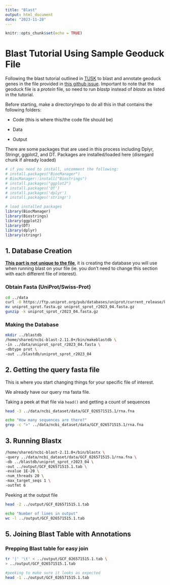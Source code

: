 ```yaml
---
title: "Blast"
output: html_document
date: "2023-11-28"
---
```


```r
knitr::opts_chunk$set(echo = TRUE)
```

# Blast Tutorial Using Sample Geoduck File

Following the blast tutorial outlined in [TUSK](https://robertslab.github.io/tusk/modules/04-blast.html) to blast and annotate geoduck genes in the file provided in [this github issue](https://github.com/RobertsLab/resources/issues/1710). Important to note that the geoduck file is a *protein* file, so need to run *blastp* instead of *blastx* as listed in the tutorial.

Before starting, make a directory/repo to do all this in that contains the following folders:

-   Code (this is where this/the code file should be)

-   Data

-   Output

There are some packages that are used in this process including Dplyr, Stringr, ggplot2, and DT. Packages are installed/loaded here (disregard chunk if already loaded)

```r

# if you need to install, uncomment the following: 
# install.packages("BiocManager")
# BiocManager::install("Biostrings")
# install.packages("ggplot2")
# install.packages('DT')
# install.packages('dplyr')
# install.packages('stringr')

# load installed packages
library(BiocManager)
library(Biostrings)
library(ggplot2)
library(DT)
library(dplyr)
library(stringr)


```

## 1. Database Creation

[**This part is not unique to the file**]{.underline}, it is creating the database you will use when running blast on your file (ie. you don't need to change this section with each different file of interest).

### Obtain Fasta (UniProt/Swiss-Prot)

```bash
cd ../data
curl -O https://ftp.uniprot.org/pub/databases/uniprot/current_release/knowledgebase/complete/uniprot_sprot.fasta.gz
mv uniprot_sprot.fasta.gz uniprot_sprot_r2023_04.fasta.gz
gunzip -k uniprot_sprot_r2023_04.fasta.gz
```

### Making the Database

```bash
mkdir ../blastdb
/home/shared/ncbi-blast-2.11.0+/bin/makeblastdb \
-in ../data/uniprot_sprot_r2023_04.fasta \
-dbtype prot \
-out ../blastdb/uniprot_sprot_r2023_04
```

## 2. Getting the query fasta file

This is where you start changing things for your specific file of interest.

We already have our query rna fasta file.

Taking a peek at that file via `head()` and getting a count of sequences

```bash

head -3 ../data/ncbi_dataset/data/GCF_026571515.1/rna.fna

```

```bash

echo "How many sequences are there?"
grep -c ">" ../data/ncbi_dataset/data/GCF_026571515.1/rna.fna

```

## 3. Running Blastx

```bash
/home/shared/ncbi-blast-2.11.0+/bin/blastx \
-query ../data/ncbi_dataset/data/GCF_026571515.1/rna.fna \
-db ../blastdb/uniprot_sprot_r2023_04 \
-out ../output/GCF_026571515.1.tab \
-evalue 1E-20 \
-num_threads 20 \
-max_target_seqs 1 \
-outfmt 6
```

Peeking at the output file

```bash
head -2 ../output/GCF_026571515.1.tab
```

```bash
echo "Number of lines in output"
wc -l ../output/GCF_026571515.1.tab
```

## 5. Joining Blast Table with Annotations

### Prepping Blast table for easy join

```bash

tr '|' '\t' < ../output/GCF_026571515.1.tab \
> ../output/GCF_026571515.1.tab

#peeking to make sure it looks as expected
head -1 ../output/GCF_026571515.1.tab


```

